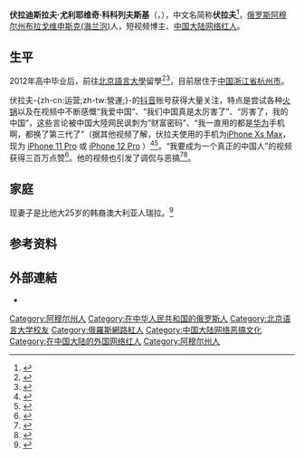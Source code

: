 {{NoteTA|G1=IT}}
'''伏拉迪斯拉夫·尤利耶维奇·科科列夫斯基'''（{{lang-ru|Владислав Юрьевич Коколевский|Vladislav  Yuryevich Kokolevskiy}}，{{bd|1995年|6月26日||}}），中文名简称'''伏拉夫'''<ref>{{Cite web|title=北京语言大学汉语学院 光荣榜 2016年春季优秀毕业生名单|url=http://hyxy.blcu.edu.cn/art/2016/1/5/art_7982_1121053.html|accessdate=2020-08-21|work=hyxy.blcu.edu.cn|archive-date=2020-09-16|archive-url=https://web.archive.org/web/20200916070717/http://hyxy.blcu.edu.cn/art/2016/1/5/art_7982_1121053.html|dead-url=no}}</ref>，[[俄罗斯|俄罗斯]][[阿穆尔州|阿穆尔州]][[海兰泡|布拉戈维申斯克(海兰泡)]]人，短视频博主、[[中国大陆|中国大陆]][[网络红人|网络红人]]。{{来源请求|曾于2022年2月19-24日短暂决定退网，但后来因为粉丝们的关心而决定继续做网络红人。}}

== 生平 ==
2012年高中毕业后，前往[[北京語言大學|北京語言大學]]留學<ref>{{Cite web|title=头条文章|url=https://card.weibo.com/article/m/show/id/2309404534595977871591?_wb_client_=1&_wb_article_browser_=1|accessdate=2020-08-08|work=card.weibo.com|archive-date=2020-10-09|archive-url=https://web.archive.org/web/20201009143727/https://card.weibo.com/article/m/show/id/2309404534595977871591?_wb_client_=1&_wb_article_browser_=1|dead-url=no}}</ref><ref>{{cite news |author=王华震 |editor=刘悠翔 |title=制造外国网红：“我夸中国绝对不是为了数据” |url=https://mp.weixin.qq.com/s/GsUxftISPFWm2wVV36tIvg |accessdate=2020-08-12 |work=南方周末 |date=2020-07-18 |archive-date=2020-08-12 |archive-url=https://web.archive.org/web/20200812194702/https://mp.weixin.qq.com/s/GsUxftISPFWm2wVV36tIvg |dead-url=no }}</ref>，目前居住于[[中华人民共和国|中国]][[浙江省|浙江省]][[杭州市|杭州市]]。

伏拉夫-{zh-cn:运营;zh-tw:營運;}-的[[抖音|抖音]]账号获得大量关注，特点是尝试各种[[火鍋|火锅]]以及在视频中不断感慨“我爱中国”、“我们中国真是太厉害了”、“厉害了，我的中国”，这些言论被中国大陸网民讽刺为“财富密码”、“我一直用的都是[[华为|华为]]手机啊，都换了第三代了”（据其他视频了解，伏拉夫使用的手机为[[IPhone_XS|iPhone Xs Max]]，现为 [[IPhone_11_Pro|iPhone 11 Pro]] 或 [[IPhone_12_Pro|iPhone 12 Pro]] ）<ref>{{cite news |editor=米少松 |title=俄罗斯小伙抖音记录中国生活，坐高铁、吃火锅、游西湖，还说自己心里是中国人 |url=http://www.xfrb.com.cn/html/guanzhu/shengtaijujiao/shengtaishipin/457528.html |accessdate=2020-07-06 |work=消费日报网 |date=2019-01-08 |archive-url=https://web.archive.org/web/20200621112243/http://www.xfrb.com.cn/html/guanzhu/shengtaijujiao/shengtaishipin/457528.html |archive-date=2020-06-21 |dead-url=no }}</ref><ref>{{cite journal |author=米利暗 |editor=花木蓝 |title=在中国，有一群老外正在收割“爱国韭菜” |journal=《凤凰WEEKLY》 |date=2020-05-07 |url=https://mp.weixin.qq.com/s/FYEzBcMhFg4NMkT_O8E-1A |accessdate=2020-07-10 |archive-url=https://web.archive.org/web/20200617100400/https://mp.weixin.qq.com/s/FYEzBcMhFg4NMkT_O8E-1A |archive-date=2020-06-17 |dead-url=no }}</ref>。“我要成为一个真正的中国人”的视频获得三百万点赞<ref>{{cite journal |author=古欣 |editor=张楷欣 |title=有着上百万粉丝的外国网红 用视频记录美国新冠疫情 |journal=《中国新闻周刊》 |date=2020-04-27 |issue=2020年第15期 |url=http://dw.chinanews.com/chinanews/content.jsp?id=9168959 |accessdate=2020-07-06 |issn=1673-1735 |archive-url=https://web.archive.org/web/20200710183209/http://dw.chinanews.com/chinanews/content.jsp?id=9168959 |archive-date=2020-07-10 |dead-url=no }}</ref>。他的视频也引发了调侃与恶搞<ref>{{cite news |author=張語庭 |title=誇陸不遺餘力 老外爆紅密碼 |url=https://reader.turnnewsapp.com/cn/20200511/N05AA5/Q05fMjAyMDA1MTFfQTVfMQ2/share |accessdate=2020-07-10 |work=旺報 |date=2020-05-11 |archive-url=https://web.archive.org/web/20200630154958/https://reader.turnnewsapp.com/cn/20200511/n05aa5/q05fmjaymda1mtffqtvfmq2/share |archive-date=2020-06-30 |dead-url=no }}</ref><ref>{{cite news |author=渣渣郡 |title=当吐槽土味成了B站的新·财富密码 |url=https://www.huxiu.com/article/360992.html |accessdate=2020-07-10 |work=虎嗅网 |date=2020-06-04 |archive-url=https://web.archive.org/web/20200701204303/https://www.huxiu.com/article/360992.html |archive-date=2020-07-01 |dead-url=no }}</ref>。

==家庭==
现妻子是比他大25岁的韩裔澳大利亚人瑞拉。<ref>{{cite AV media |work=幸福来敲门 |title=情侣相差34岁勇敢相爱 异国恋妻子患癌丈夫不离不弃 |url=https://www.iqiyi.com/v_shdeci2u9c.html |publisher=天津卫视 |date=2021-06-08}}</ref>

==参考资料==
{{reflist}}
== 外部連結 ==
*{{Sinaweibo|5841803616}}

[[Category:阿穆尔州人|Category:阿穆尔州人]]
[[Category:在中华人民共和国的俄罗斯人|Category:在中华人民共和国的俄罗斯人]]
[[Category:北京语言大学校友|Category:北京语言大学校友]]
[[Category:俄羅斯網路紅人|Category:俄羅斯網路紅人]]
[[Category:中国大陆网络恶搞文化|Category:中国大陆网络恶搞文化]]
[[Category:在中国大陆的外国网络红人|Category:在中国大陆的外国网络红人]]
[[Category:阿穆尔州人|Category:阿穆尔州人]]